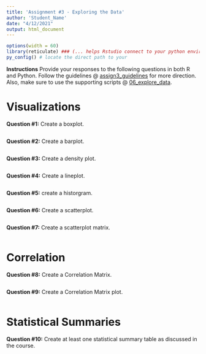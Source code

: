 ---
title: 'Assignment #3 - Exploring the Data'
author: 'Student_Name'
date: "4/12/2021"
output: html_document
---

```{r message=FALSE, warning=FALSE, include=FALSE}
options(width = 60)
library(reticulate) ### (... helps Rstudio connect to your python enviroment.)
py_config() # locate the direct path to your 

```

**Instructions** Provide your responses to the following questions in both R and Python. 
Follow the guidelines @  [assign3_guidelines](https://github.com/jkorn81/cu-hsp-learning/tree/main/assignments/assignment3) for more direction.
Also, make sure to use the supporting scripts @ [06_explore_data](https://github.com/jkorn81/cu-hsp-learning/tree/main/06_explore_data).

# Visualizations 

**Question #1:** Create a boxplot.

```{r}

```

**Question #2:** Create a barplot.

```{r}

```

**Question #3:** Create a density plot.

```{r}

```

**Question #4:** Create a lineplot. 

```{r}

```

**Question #5:** create a historgram.

```{r}

```

**Question #6:** Create a scatterplot.

```{r}

```

**Question #7:** Create a scatterplot matrix. 

```{r}

```

# Correlation 

**Question #8:** Create a Correlation Matrix.  

```{r}

```

**Question #9:** Create a Correlation Matrix plot.

```{r}

```

# Statistical Summaries 

**Question #10:** Create at least one statistical summary table as discussed in the course. 

```{r}

```
